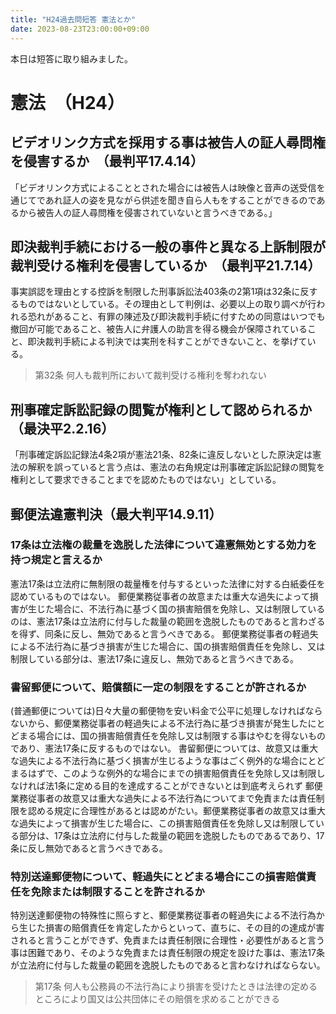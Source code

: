 ```yaml
---
title: "H24過去問短答 憲法とか"
date: 2023-08-23T23:00:00+09:00
---
```


本日は短答に取り組みました。

# 憲法　（H24）

## ビデオリンク方式を採用する事は被告人の証人尋問権を侵害するか　（最判平17.4.14）

「ビデオリンク方式によることとされた場合には被告人は映像と音声の送受信を通じてであれ証人の姿を見ながら供述を聞き自ら人もをすることができるのであるから被告人の証人尋問権を侵害されていないと言うべきである。」

## 即決裁判手続における一般の事件と異なる上訴制限が裁判受ける権利を侵害しているか　（最判平21.7.14）

事実誤認を理由とする控訴を制限した刑事訴訟法403条の2第1項は32条に反するものではないとしている。その理由として判例は、必要以上の取り調べが行われる恐れがあること、有罪の陳述及び即決裁判手続に付すための同意はいつでも撤回が可能であること、被告人に弁護人の助言を得る機会が保障されていること、即決裁判手続による判決では実刑を科すことができないこと、を挙げている。

> 第32条 何人も裁判所において裁判受ける権利を奪われない

## 刑事確定訴訟記録の閲覧が権利として認められるか　（最決平2.2.16）

「刑事確定訴訟記録法4条2項が憲法21条、82条に違反しないとした原決定は憲法の解釈を誤っていると言う点は、憲法の右角規定は刑事確定訴訟記録の閲覧を権利として要求できることまでを認めたものではない」としている。

## 郵便法違憲判決（最大判平14.9.11）

### 17条は立法権の裁量を逸脱した法律について違憲無効とする効力を持つ規定と言えるか

憲法17条は立法府に無制限の裁量権を付与するといった法律に対する白紙委任を認めているものではない。 郵便業務従事者の故意または重大な過失によって損害が生じた場合に、不法行為に基づく国の損害賠償を免除し、又は制限しているのは、憲法17条は立法府に付与した裁量の範囲を逸脱したものであると言わざるを得ず、同条に反し、無効であると言うべきである。 郵便業務従事者の軽過失による不法行為に基づき損害が生じた場合に、国の損害賠償責任を免除し、又は制限している部分は、憲法17条に違反し、無効であると言うべきである。

### 書留郵便について、賠償額に一定の制限をすることが許されるか

(普通郵便については)日々大量の郵便物を安い料金で公平に処理しなければならないから、郵便業務従事者の軽過失による不法行為に基づき損害が発生したにとどまる場合には、国の損害賠償責任を免除し又は制限する事はやむを得ないものであり、憲法17条に反するものではない。 書留郵便については、故意又は重大な過失による不法行為に基づく損害が生じるような事はごく例外的な場合にとどまるはずで、このような例外的な場合にまでの損害賠償責任を免除し又は制限しなければ法1条に定める目的を達成することができないとは到底考えられず 郵便業務従事者の故意又は重大な過失による不法行為についてまで免責または責任制限を認める規定に合理性があるとは認めがたい。郵便業務従事者の故意又は重大な過失によって損害が生じた場合に、この損害賠償責任を免除し又は制限している部分は、17条は立法府に付与した裁量の範囲を逸脱したものであるであり、17条に反し無効であると言うべきである。

### 特別送達郵便物について、軽過失にとどまる場合にこの損害賠償責任を免除または制限することを許されるか

特別送達郵便物の特殊性に照らすと、郵便業務従事者の軽過失による不法行為から生じた損害の賠償責任を肯定したからといって、直ちに、その目的の達成が害されると言うことができず、免責または責任制限に合理性・必要性があると言う事は困難であり、そのような免責または責任制限の規定を設けた事は、憲法17条が立法府に付与した裁量の範囲を逸脱したものであると言わなければならない。

> 第17条 何人も公務員の不法行為により損害を受けたときは法律の定めるところにより国又は公共団体にその賠償を求めることができる

